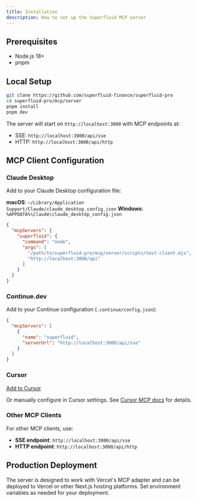 ```yaml
---
title: Installation
description: How to set up the Superfluid MCP server
---
```


## Prerequisites

- Node.js 18+
- pnpm

## Local Setup

```bash
git clone https://github.com/superfluid-finance/superfluid-pro
cd superfluid-pro/mcp/server
pnpm install
pnpm dev
```

The server will start on `http://localhost:3000` with MCP endpoints at:
- SSE: `http://localhost:3000/api/sse`
- HTTP: `http://localhost:3000/api/http`

## MCP Client Configuration

### Claude Desktop

Add to your Claude Desktop configuration file:

**macOS**: `~/Library/Application Support/Claude/claude_desktop_config.json`
**Windows**: `%APPDATA%\Claude\claude_desktop_config.json`

```json
{
  "mcpServers": {
    "superfluid": {
      "command": "node",
      "args": [
        "/path/to/superfluid-pro/mcp/server/scripts/test-client.mjs",
        "http://localhost:3000/api"
      ]
    }
  }
}
```

### Continue.dev

Add to your Continue configuration (`.continue/config.json`):

```json
{
  "mcpServers": [
    {
      "name": "superfluid",
      "serverUrl": "http://localhost:3000/api/sse"
    }
  ]
}
```

### Cursor

[Add to Cursor](cursor://settings/addMCPServer?name=superfluid&command=node&args=/path/to/superfluid-pro/mcp/server/scripts/test-client.mjs,http://localhost:3000/api)

Or manually configure in Cursor settings. See [Cursor MCP docs](https://docs.cursor.com/deeplinks) for details.

### Other MCP Clients

For other MCP clients, use:
- **SSE endpoint**: `http://localhost:3000/api/sse`
- **HTTP endpoint**: `http://localhost:3000/api/http`

## Production Deployment

The server is designed to work with Vercel's MCP adapter and can be deployed to Vercel or other Next.js hosting platforms. Set environment variables as needed for your deployment.